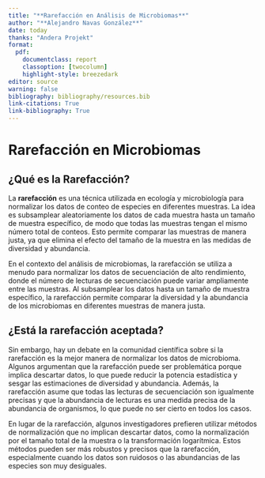 ```yaml
---
title: "**Rarefacción en Análisis de Microbiomas**"
author: "**Alejandro Navas González**"
date: today
thanks: "Andera Projekt"
format: 
  pdf:
    documentclass: report
    classoption: [twocolumn]
    highlight-style: breezedark
editor: source
warning: false
bibliography: bibliography/resources.bib
link-citations: True
link-bibliography: True
---
```


# **Rarefacción en Microbiomas**

## **¿Qué es la Rarefacción?**

La **rarefacción** es una técnica utilizada en ecología y microbiología para normalizar los datos de conteo de especies en diferentes muestras. La idea es subsamplear aleatoriamente los datos de cada muestra hasta un tamaño de muestra específico, de modo que todas las muestras tengan el mismo número total de conteos. Esto permite comparar las muestras de manera justa, ya que elimina el efecto del tamaño de la muestra en las medidas de diversidad y abundancia.

En el contexto del análisis de microbiomas, la rarefacción se utiliza a menudo para normalizar los datos de secuenciación de alto rendimiento, donde el número de lecturas de secuenciación puede variar ampliamente entre las muestras. Al subsamplear los datos hasta un tamaño de muestra específico, la rarefacción permite comparar la diversidad y la abundancia de los microbiomas en diferentes muestras de manera justa.

## **¿Está la rarefacción aceptada?**

Sin embargo, hay un debate en la comunidad científica sobre si la rarefacción es la mejor manera de normalizar los datos de microbioma. Algunos argumentan que la rarefacción puede ser problemática porque implica descartar datos, lo que puede reducir la potencia estadística y sesgar las estimaciones de diversidad y abundancia. Además, la rarefacción asume que todas las lecturas de secuenciación son igualmente precisas y que la abundancia de lecturas es una medida precisa de la abundancia de organismos, lo que puede no ser cierto en todos los casos.

En lugar de la rarefacción, algunos investigadores prefieren utilizar métodos de normalización que no implican descartar datos, como la normalización por el tamaño total de la muestra o la transformación logarítmica. Estos métodos pueden ser más robustos y precisos que la rarefacción, especialmente cuando los datos son ruidosos o las abundancias de las especies son muy desiguales.

